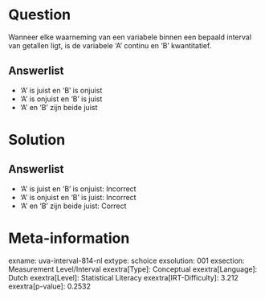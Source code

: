 Question
========

Wanneer elke waarneming van een variabele binnen een bepaald interval
van getallen ligt, is de variabele 'A' continu en 'B' kwantitatief.

Answerlist
----------

* 'A' is juist en 'B' is onjuist
* 'A' is onjuist en 'B' is juist
* 'A' en 'B' zijn beide juist

Solution
========

Answerlist
----------

* 'A' is juist en 'B' is onjuist: Incorrect
* 'A' is onjuist en 'B' is juist: Incorrect
* 'A' en 'B' zijn beide juist: Correct

Meta-information
================
exname: uva-interval-814-nl
extype: schoice
exsolution: 001
exsection: Measurement Level/Interval
exextra[Type]: Conceptual
exextra[Language]: Dutch
exextra[Level]: Statistical Literacy
exextra[IRT-Difficulty]: 3.212
exextra[p-value]: 0.2532
